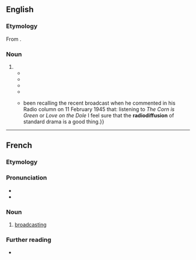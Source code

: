 ==English==

===Etymology===
From {{bor|en|fr|radiodiffusion}}.

===Noun===
{{en-noun|~}}

# {{rfdef|en}}
#* {{quote-book|en|author=Dulany Terrett|title=The Signal Corps: The Emergency (To December 1941)|location=Washington, D.C.|publisher=[[w:United States Government Publishing Office|U.S. Government Printing Office]]|year=1956|year_published=1970|page=19|lccn=56-60002|passage=Signal Corps and Tank Corps men together devised equipment on the master-oscillator principle which the signalmen installed after the Armistice to make a radiotelegraph network connecting the Paris headquarters with the Army of Occupation. Of considerable extent and surely one of the earliest successes of the sort, the network engaged stations at Antwerp, Spa, Koblenz, Trier, Toul, and Chaumont at various stages between November 1918 and September 1919. The control was twenty miles outside Paris, at a site in the British zone far enough away to escape the '''radiodiffusion''' from the Eiffel Tower spark transmitter.}}
#* {{quote-book|en|title=Records of the Intellectual Property Conference of Stockholm, June 11 to July 14, 1967|volume=I||section=document S/1, article 11''bis''|location=Geneva|publisher={{w|World Intellectual Property Organization}}|year=1967|year_published=1971|page=51|passage=The provisions of ''paragraph (1)'' concern the exclusive right of the author to authorize the '''radiodiffusion''' of his works and the communication to the public of the '''radiodiffusion''' of these works.}}
#* {{quote-book|en|author=Adrian Rifkin|title=Street Noises: Parisian Pleasure, 1900-40|publisher={{w|Manchester University Press}}|year=1995|page=45|isbn=0 7190 4589 4|passage=Concomitant with this repression is an idealisation of one’s self, of a social sharing that was realised in the literature of intimacy with the Zone or the '''radiodiffusions''' of popular song.}}
#* {{quote-book|en|author=Fabrice Lequeux|chapter=DTV in France|editors=Wendy Van den Broeck and Jo Pierson|title=Digital Television in Europe|location=Brussels|publisher=VUBpress, Academic and Scientific Publishers|year=2008|isbn=978 90 5487 541 3|page=81|passage=On July 29, 1982 the ''Haute Autorité de la Communication Audiovisuelle'' (HACA) was created. It was the first institution for audiovisual regulation. Its aim was to protect the independency of the '''radiodiffusion''' public service and to attribute the terrestrial frequencies.}}
#* {{quote-book|en|author=Chris Hopkins|title=Walter Greenwood’s Love on the Dole: Novel, Play, Film|publisher={{w|Liverpool University Press}}|year=2018|page=281|isbn=978-1-78694-114-5|passage={{...}}been recalling the recent broadcast when he commented in his Radio column on 11 February 1945 that: listening to ''The Corn is Green'' or ''Love on the Dole'' I feel sure that the '''radiodiffusion''' of standard drama is a good thing.}}

----

==French==

===Etymology===
{{prefix|fr|radio|diffusion}}

===Pronunciation===
* {{audio|fr|LL-Q150 (fra)-LoquaxFR-radiodiffusion.wav|Audio}}
* {{audio|fr|LL-Q150 (fra)-DenisdeShawi-radiodiffusion.wav|Audio (CAN)}}

===Noun===
{{fr-noun|f}}

# [[broadcasting]]

===Further reading===
* {{R:TLFi}}